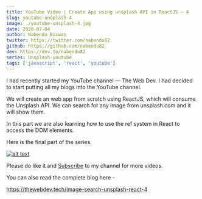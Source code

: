 ```yaml
---
title: YouTube Video | Create App using unsplash API in ReactJS — 4
slug: youtube-unsplash-4
image: ./youtube-unsplash-4.jpg
date: 2020-07-04
author: Nabendu Biswas
twitter: https://twitter.com/nabendu82
github: https://github.com/nabendu82
dev: https://dev.to/nabendu82
series: Unsplash-youtube
tags: ['javascript', 'react', 'youtube']
---
```


I had recently started my YouTube channel — The Web Dev. I had decided to start putting all my blogs into the YouTube channel.

We will create an web app from scratch using ReactJS, which will consume the Unsplash API. We can search for any image from unsplash.com and it will show them.

In this part we are also learning how to use the ref system in React to access the DOM elements.

Here is the final part of the series.

<div className={styles.image__small}>

[![alt text](https://res.cloudinary.com/dxkxvfo2o/image/upload/v1593621831/unsplashAPI_bs3abg.png)](https://youtu.be/yO1SSnOqANA "Unsplash - 4")

</div>

Please do like it and [Subscribe](https://www.youtube.com/channel/UCRf7mazcufqZxd2pR3oQJuQ?sub_confirmation=1) to my channel for more videos.

You can also read the complete blog here -

https://thewebdev.tech/image-search-unsplash-react-4
